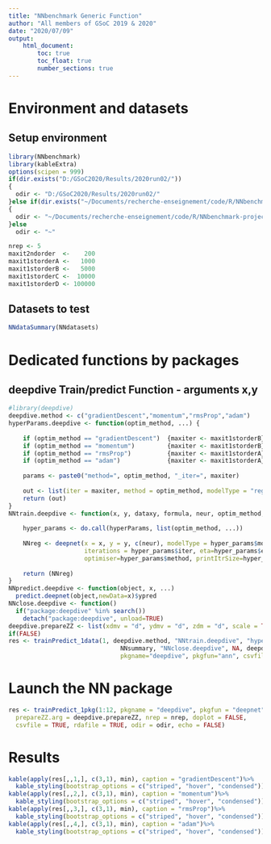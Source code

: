 ```yaml
---
title: "NNbenchmark Generic Function"
author: "All members of GSoC 2019 & 2020"
date: "2020/07/09"
output:
    html_document:
        toc: true
        toc_float: true
        number_sections: true
---
```


# Environment and datasets 

## Setup environment
```r
library(NNbenchmark)
library(kableExtra)
options(scipen = 999)
if(dir.exists("D:/GSoC2020/Results/2020run02/"))
{  
  odir <- "D:/GSoC2020/Results/2020run02/"
}else if(dir.exists("~/Documents/recherche-enseignement/code/R/NNbenchmark-project/NNtempresult/"))
{  
  odir <- "~/Documents/recherche-enseignement/code/R/NNbenchmark-project/NNtempresult/"
}else
  odir <- "~"

nrep <- 5
maxit2ndorder  <-    200
maxit1storderA <-   1000
maxit1storderB <-   5000
maxit1storderC <-  10000
maxit1storderD <- 100000
```

## Datasets to test

```r
NNdataSummary(NNdatasets)
```

# Dedicated functions by packages

## deepdive Train/predict Function - arguments x,y
```r
#library(deepdive)
deepdive.method <- c("gradientDescent","momentum","rmsProp","adam")
hyperParams.deepdive <- function(optim_method, ...) {
    
    if (optim_method == "gradientDescent")  {maxiter <- maxit1storderB} 
    if (optim_method == "momentum")         {maxiter <- maxit1storderB}
    if (optim_method == "rmsProp")          {maxiter <- maxit1storderA}
    if (optim_method == "adam")             {maxiter <- maxit1storderA}
    
    params <- paste0("method=", optim_method, "_iter=", maxiter)
  
    out <- list(iter = maxiter, method = optim_method, modelType = "regress", eta = 0.8, print = 1000, params)
    return (out)
}
NNtrain.deepdive <- function(x, y, dataxy, formula, neur, optim_method, hyperParams, NNfullformula, NNparam,...) {
    
    hyper_params <- do.call(hyperParams, list(optim_method, ...))
    
    NNreg <- deepnet(x = x, y = y, c(neur), modelType = hyper_params$modelType,
                     iterations = hyper_params$iter, eta=hyper_params$eta, 
                     optimiser=hyper_params$method, printItrSize=hyper_params$print)
    
    return (NNreg)
}
NNpredict.deepdive <- function(object, x, ...)
  predict.deepnet(object,newData=x)$ypred
NNclose.deepdive <- function()
  if("package:deepdive" %in% search())
    detach("package:deepdive", unload=TRUE)
deepdive.prepareZZ <- list(xdmv = "d", ydmv = "d", zdm = "d", scale = TRUE)
if(FALSE)
res <- trainPredict_1data(1, deepdive.method, "NNtrain.deepdive", "hyperParams.deepdive", "NNpredict.deepdive", 
                               NNsummary, "NNclose.deepdive", NA, deepdive.prepareZZ, nrep=5, echo=TRUE, doplot=FALSE,
                               pkgname="deepdive", pkgfun="ann", csvfile=TRUE, rdafile=TRUE, odir=odir)
```


# Launch the NN package

```r
res <- trainPredict_1pkg(1:12, pkgname = "deepdive", pkgfun = "deepnet", deepdive.method,
  prepareZZ.arg = deepdive.prepareZZ, nrep = nrep, doplot = FALSE,
  csvfile = TRUE, rdafile = TRUE, odir = odir, echo = FALSE)
```

# Results
```r
kable(apply(res[,,1,], c(3,1), min), caption = "gradientDescent")%>%
  kable_styling(bootstrap_options = c("striped", "hover", "condensed"))
kable(apply(res[,,2,], c(3,1), min), caption = "momentum")%>%
  kable_styling(bootstrap_options = c("striped", "hover", "condensed"))
kable(apply(res[,,3,], c(3,1), min), caption = "rmsProp")%>%
  kable_styling(bootstrap_options = c("striped", "hover", "condensed"))
kable(apply(res[,,4,], c(3,1), min), caption = "adam")%>%
  kable_styling(bootstrap_options = c("striped", "hover", "condensed"))
```

